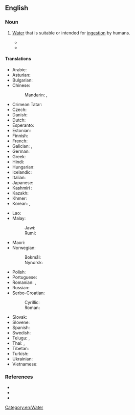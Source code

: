 ==English==
{{wikipedia}}
{{wikibooks}}

===Noun===
{{en-noun|-|s}}

# [[water|Water]] that is suitable or intended for [[ingestion]] by humans.
#: {{syn|en|{{l|en|[[potable]] [[water]]}}}}
#* {{quote-book|en|year=2001|author=Philip E. LaMoreaux|coauthor=Judy T. Tanner|title=''Springs and Bottled Waters of the World''|ISBN=9783540618416|page=166|passage=One day a saint, wandering in the vicinity in search of '''drinking water''', fainted. As he regained his senses, he could hear the trickle of water running from the Pot. He drank his fill and since then the spring has never gone dry.}}
#* {{quote-book|en|year=2013|author=James E. Brady|coauthor=Keith M. Prufer|title=''In the Maw of the Earth Monster: Mesoamerican Ritual Cave Use''|ISBN=9780292756151|passage=It seems unlikely that the ancient Maya would have ventured into Actun Pech in search of '''drinking water''' when it could have been more easily and regularly procured from local wells. Rather, the water collected from Actun Pech and other caves discussed below, was likely valued for its remote and sacred origin.}}

====Translations====
{{trans-top|water for humans}}
* Arabic: {{t|ar|مَاء شُرْب}}
* Asturian: {{t|ast|agua potable|f}}
* Bulgarian: {{t|bg|питейна вода|f}}
* Chinese:
*: Mandarin: {{t+|cmn|飲用水|sc=Hani}}, {{t+|cmn|饮用水|tr=yǐnyòngshuǐ|sc=Hani}}
* Crimean Tatar: {{t|crh|içilgen suv}}
* Czech: {{t+|cs|pitná voda|f}}
* Danish: {{t+|da|drikkevand}}
* Dutch: {{t+|nl|drinkwater|n}}
* Esperanto: {{t|eo|trinkakvo}}
* Estonian: {{t|et|joogivesi}}
* Finnish: {{t+|fi|juomavesi}}
* French: {{t+|fr|eau potable|f}}
* Galician: {{t|gl|auga potable|f}}, {{t|gl|auga potábel|f}}
* German: {{t+|de|Trinkwasser|n}}
* Greek: {{t|el|πόσιμο νερό|n}}
* Hindi: {{t|hi|पेयजल}}
* Hungarian: {{t+|hu|ivóvíz}}
* Icelandic: {{t+|is|drykkjarvatn|n}}
* Italian: {{t|it|acqua potabile|f}}
* Japanese: {{t|ja|飲用水|tr=いんようすい, inyōsui}}
* Kashmiri : {{t|ks|ترٛیش|f|tr=trٛēś}}
* Kazakh: {{t|kk|ауыз су|sc=Cyrl}}
* Khmer: {{t-needed|km}}
* Korean: {{t+|ko|식수}}, {{t+|ko|음용수}} {{q|academic}}
{{trans-mid}}
* Lao: {{t+|lo|ນ້ຳດື່ມ}}
* Malay:
*: Jawi: {{t+|ms|اءير مينوم|sc=Arab}}
*: Rumi: {{t+|ms|air minum}}
* Maori: {{t|mi|wai inu}}
* Norwegian:
*: Bokmål: {{t|nb|drikkevann|n}}
*: Nynorsk: {{t|nn|drikkevatn|n}}
* Polish: {{t|pl|woda do picia}}
* Portuguese: {{t|pt|[[água]] [[potável]]|f}}
* Romanian: {{t|ro|apă potabilă|f}}, {{t|ro|apă de băut|f}}
* Russian: {{t+|ru|питьева́я вода́|f}}
* Serbo-Croatian:
*: Cyrillic: {{t|sh|питка вода|f}}
*: Roman: {{t|sh|pitka voda|f}}
* Slovak: {{t|sk|pitná voda}}
* Slovene: {{t|sl|pitna voda|f}}
* Spanish: {{t|es|agua potable|f}}
* Swedish: {{t+|sv|dricksvatten}}
* Telugu: {{t+|te|తాగునీరు}}, {{t|te|త్రాగునీరు}}
* Thai: {{t|th|น้ำดื่ม}}, {{t|th|น้ำกิน}}
* Tibetan: {{t-needed|bo}}
* Turkish: {{t+|tr|içme suyu}}
* Ukrainian: {{t|uk|питна вода|f}}
* Vietnamese: {{t+|vi|nước uống}}
{{trans-bottom}}

===References===
<references />
* {{R:Lexico|drinking_water}}
* {{R:MWO}}
* {{R:Dictionary.com}}

[[Category:en:Water]]